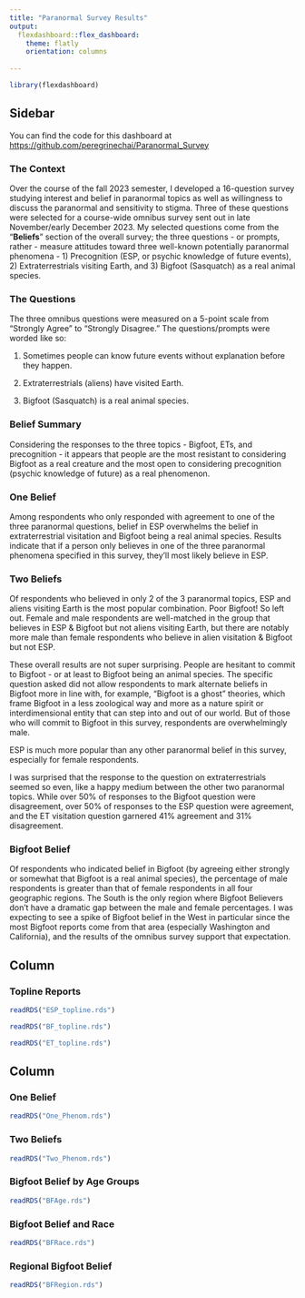 ```yaml
---
title: "Paranormal Survey Results"
output: 
  flexdashboard::flex_dashboard: 
    theme: flatly
    orientation: columns
    
---
```


```r
library(flexdashboard)
```

## Sidebar {.sidebar data-width="380"}

You can find the code for this dashboard at [https://github.com/peregrinechai/Paranormal_Survey](https://github.com/peregrinechai/Distance_Education.git){.uri}

### The Context

Over the course of the fall 2023 semester, I developed a 16-question survey studying interest and belief in paranormal topics as well as willingness to discuss the paranormal and sensitivity to stigma. Three of these questions were selected for a course-wide omnibus survey sent out in late November/early December 2023. My selected questions come from the “**Beliefs**” section of the overall survey; the three questions - or prompts, rather - measure attitudes toward three well-known potentially paranormal phenomena - 1) Precognition (ESP, or psychic knowledge of future events), 2) Extraterrestrials visiting Earth, and 3) Bigfoot (Sasquatch) as a real animal species.

### The Questions

The three omnibus questions were measured on a 5-point scale from "Strongly Agree" to "Strongly Disagree." The questions/prompts were worded like so:

1.  Sometimes people can know future events without explanation before they happen.

2.  Extraterrestrials (aliens) have visited Earth.

3.  Bigfoot (Sasquatch) is a real animal species.

### Belief Summary

Considering the responses to the three topics - Bigfoot, ETs, and precognition - it appears that people are the most resistant to considering Bigfoot as a real creature and the most open to considering precognition (psychic knowledge of future) as a real phenomenon. 

### One Belief

Among respondents who only responded with agreement to one of the three paranormal questions, belief in ESP overwhelms the belief in extraterrestrial visitation and Bigfoot being a real animal species. Results indicate that if a person only believes in one of the three paranormal phenomena specified in this survey, they’ll most likely believe in ESP. 

### Two Beliefs

Of respondents who believed in only 2 of the 3 paranormal topics, ESP and aliens visiting Earth is the most popular combination. Poor Bigfoot! So left out. Female and male respondents are well-matched in the group that believes in ESP & Bigfoot but not aliens visiting Earth, but there are notably more male than female respondents who believe in alien visitation & Bigfoot but not ESP. 

These overall results are not super surprising. People are hesitant to commit to Bigfoot - or at least to Bigfoot being an animal species. The specific question asked did not allow respondents to mark alternate beliefs in Bigfoot more in line with, for example, “Bigfoot is a ghost” theories, which frame Bigfoot in a less zoological way and more as a nature spirit or interdimensional entity that can step into and out of our world. But of those who will commit to Bigfoot in this survey, respondents are overwhelmingly male. 

ESP is much more popular than any other paranormal belief in this survey, especially for female respondents. 

I was surprised that the response to the question on extraterrestrials seemed so even, like a happy medium between the other two paranormal topics. While over 50% of responses to the Bigfoot question were disagreement, over 50% of responses to the ESP question were agreement, and the ET visitation question garnered 41% agreement and 31% disagreement. 

### Bigfoot Belief

Of respondents who indicated belief in Bigfoot (by agreeing either strongly or somewhat that Bigfoot is a real animal species), the percentage of male respondents is greater than that of female respondents in all four geographic regions. The South is the only region where Bigfoot Believers don’t have a dramatic gap between the male and female percentages. I was expecting to see a spike of Bigfoot belief in the West in particular since the most Bigfoot reports come from that area (especially Washington and California), and the results of the omnibus survey support that expectation. 


## Column {data-width="270"}

### Topline Reports

```r
readRDS("ESP_topline.rds")
```


```r
readRDS("BF_topline.rds")
```


```r
readRDS("ET_topline.rds")
```

## Column {.tabset}

### One Belief

```r
readRDS("One_Phenom.rds")
```

### Two Beliefs 

```r
readRDS("Two_Phenom.rds")
```

### Bigfoot Belief by Age Groups

```r
readRDS("BFAge.rds")
```

### Bigfoot Belief and Race

```r
readRDS("BFRace.rds")
```

### Regional Bigfoot Belief

```r
readRDS("BFRegion.rds")
```
